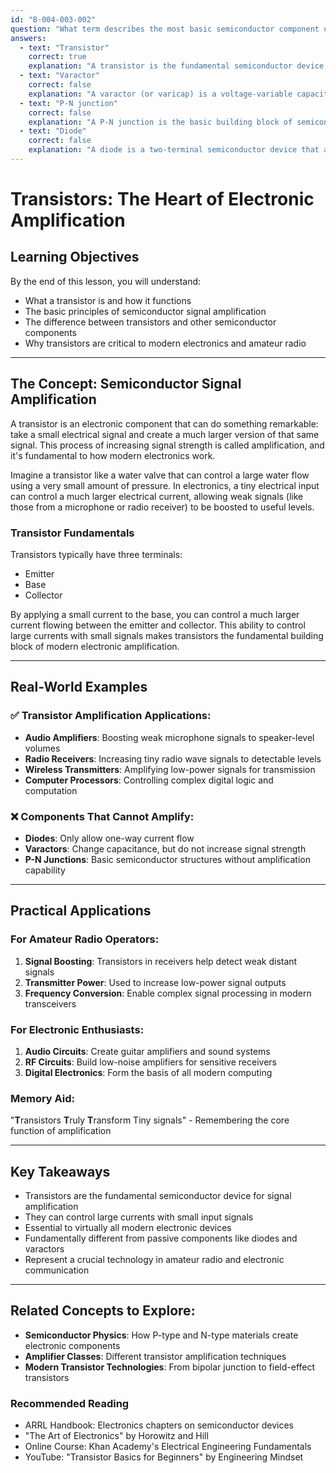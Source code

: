 ```yaml
---
id: "B-004-003-002"
question: "What term describes the most basic semiconductor component used to amplify?"
answers:
  - text: "Transistor"
    correct: true
    explanation: "A transistor is the fundamental semiconductor device capable of amplifying electrical signals. It can increase the strength of an electrical signal by controlling the flow of current between its terminals, making it essential in nearly all modern electronic circuits from radio equipment to computers."
  - text: "Varactor"
    correct: false
    explanation: "A varactor (or varicap) is a voltage-variable capacitor used for frequency modulation and tuning in electronic circuits, but it cannot amplify signals. Unlike a transistor, a varactor changes capacitance based on applied voltage but does not increase signal strength."
  - text: "P-N junction"
    correct: false
    explanation: "A P-N junction is the basic building block of semiconductor devices, representing the interface between P-type and N-type semiconductor materials. While crucial to semiconductor function, it is not itself an amplifying component but rather a fundamental structure from which devices like transistors are constructed."
  - text: "Diode"
    correct: false
    explanation: "A diode is a two-terminal semiconductor device that allows current to flow in only one direction. While essential in electronic circuits for rectification and signal conditioning, diodes cannot amplify signals and are fundamentally different from transistors in their electronic behavior."
---
```


# Transistors: The Heart of Electronic Amplification

## Learning Objectives
By the end of this lesson, you will understand:
- What a transistor is and how it functions
- The basic principles of semiconductor signal amplification
- The difference between transistors and other semiconductor components
- Why transistors are critical to modern electronics and amateur radio

---

## The Concept: Semiconductor Signal Amplification

A transistor is an electronic component that can do something remarkable: take a small electrical signal and create a much larger version of that same signal. This process of increasing signal strength is called amplification, and it's fundamental to how modern electronics work.

Imagine a transistor like a water valve that can control a large water flow using a very small amount of pressure. In electronics, a tiny electrical input can control a much larger electrical current, allowing weak signals (like those from a microphone or radio receiver) to be boosted to useful levels.

### Transistor Fundamentals

Transistors typically have three terminals: 
- Emitter
- Base
- Collector

By applying a small current to the base, you can control a much larger current flowing between the emitter and collector. This ability to control large currents with small signals makes transistors the fundamental building block of modern electronic amplification.

---

## Real-World Examples

### ✅ Transistor Amplification Applications:
- **Audio Amplifiers**: Boosting weak microphone signals to speaker-level volumes
- **Radio Receivers**: Increasing tiny radio wave signals to detectable levels
- **Wireless Transmitters**: Amplifying low-power signals for transmission
- **Computer Processors**: Controlling complex digital logic and computation

### ❌ Components That Cannot Amplify:
- **Diodes**: Only allow one-way current flow
- **Varactors**: Change capacitance, but do not increase signal strength
- **P-N Junctions**: Basic semiconductor structures without amplification capability

---

## Practical Applications

### For Amateur Radio Operators:
1. **Signal Boosting**: Transistors in receivers help detect weak distant signals
2. **Transmitter Power**: Used to increase low-power signal outputs
3. **Frequency Conversion**: Enable complex signal processing in modern transceivers

### For Electronic Enthusiasts:
1. **Audio Circuits**: Create guitar amplifiers and sound systems
2. **RF Circuits**: Build low-noise amplifiers for sensitive receivers
3. **Digital Electronics**: Form the basis of all modern computing

### Memory Aid:
"**T**ransistors **T**ruly **T**ransform Tiny signals" - Remembering the core function of amplification

---

## Key Takeaways

- Transistors are the fundamental semiconductor device for signal amplification
- They can control large currents with small input signals
- Essential to virtually all modern electronic devices
- Fundamentally different from passive components like diodes and varactors
- Represent a crucial technology in amateur radio and electronic communication

---

## Related Concepts to Explore:
- **Semiconductor Physics**: How P-type and N-type materials create electronic components
- **Amplifier Classes**: Different transistor amplification techniques
- **Modern Transistor Technologies**: From bipolar junction to field-effect transistors

### Recommended Reading

- ARRL Handbook: Electronics chapters on semiconductor devices
- "The Art of Electronics" by Horowitz and Hill
- Online Course: Khan Academy's Electrical Engineering Fundamentals
- YouTube: "Transistor Basics for Beginners" by Engineering Mindset